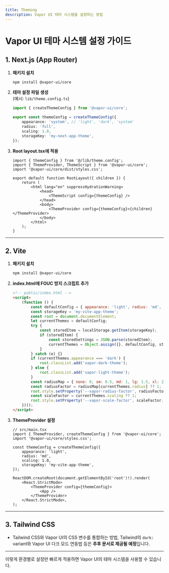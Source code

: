 ```yaml
---
title: Theming
description: Vapor UI 테마 시스템을 설정하는 방법
---
```


# Vapor UI 테마 시스템 설정 가이드

## 1. Next.js (App Router)

1. **패키지 설치**

    ```bash
    npm install @vapor-ui/core
    ```

2. **테마 설정 파일 생성**  
   (예시: `lib/theme.config.ts`)

    ```ts
    import { createThemeConfig } from '@vapor-ui/core';

    export const themeConfig = createThemeConfig({
        appearance: 'system', // 'light', 'dark', 'system'
        radius: 'full',
        scaling: 1.0,
        storageKey: 'my-next-app-theme',
    });
    ```

3. **Root layout.tsx에 적용**

    ```tsx
    import { themeConfig } from '@/lib/theme.config';
    import { ThemeProvider, ThemeScript } from '@vapor-ui/core';
    import '@vapor-ui/core/dist/styles.css';

    export default function RootLayout({ children }) {
        return (
            <html lang="en" suppressHydrationWarning>
                <head>
                    <ThemeScript config={themeConfig} />
                </head>
                <body>
                    <ThemeProvider config={themeConfig}>{children}</ThemeProvider>
                </body>
            </html>
        );
    }
    ```

---

## 2. Vite

1. **패키지 설치**

    ```bash
    npm install @vapor-ui/core
    ```

2. **index.html에 FOUC 방지 스크립트 추가**

    ```html
    <!-- public/index.html -->
    <script>
        (function () {
            const defaultConfig = { appearance: 'light', radius: 'md', scaling: 1.0 };
            const storageKey = 'my-vite-app-theme';
            const root = document.documentElement;
            let currentThemes = defaultConfig;
            try {
                const storedItem = localStorage.getItem(storageKey);
                if (storedItem) {
                    const storedSettings = JSON.parse(storedItem);
                    currentThemes = Object.assign({}, defaultConfig, storedSettings);
                }
            } catch (e) {}
            if (currentThemes.appearance === 'dark') {
                root.classList.add('vapor-dark-theme');
            } else {
                root.classList.add('vapor-light-theme');
            }
            const radiusMap = { none: 0, sm: 0.5, md: 1, lg: 1.5, xl: 2, full: 3 };
            const radiusFactor = radiusMap[currentThemes.radius] ?? 1;
            root.style.setProperty('--vapor-radius-factor', radiusFactor.toString());
            const scaleFactor = currentThemes.scaling ?? 1;
            root.style.setProperty('--vapor-scale-factor', scaleFactor.toString());
        })();
    </script>
    ```

3. **ThemeProvider 설정**

    ```tsx
    // src/main.tsx
    import { ThemeProvider, createThemeConfig } from '@vapor-ui/core';
    import '@vapor-ui/core/styles.css';

    const themeConfig = createThemeConfig({
        appearance: 'light',
        radius: 'md',
        scaling: 1.0,
        storageKey: 'my-vite-app-theme',
    });

    ReactDOM.createRoot(document.getElementById('root')!).render(
        <React.StrictMode>
            <ThemeProvider config={themeConfig}>
                <App />
            </ThemeProvider>
        </React.StrictMode>,
    );
    ```

---

## 3. Tailwind CSS

- Tailwind CSS와 Vapor UI의 CSS 변수를 통합하는 방법, Tailwind의 `dark:` variant와 Vapor UI 다크 모드 연동법 등은 **추후 문서로 제공될 예정**입니다.

---

이렇게 환경별로 설정만 빠르게 적용하면 Vapor UI의 테마 시스템을 사용할 수 있습니다.
